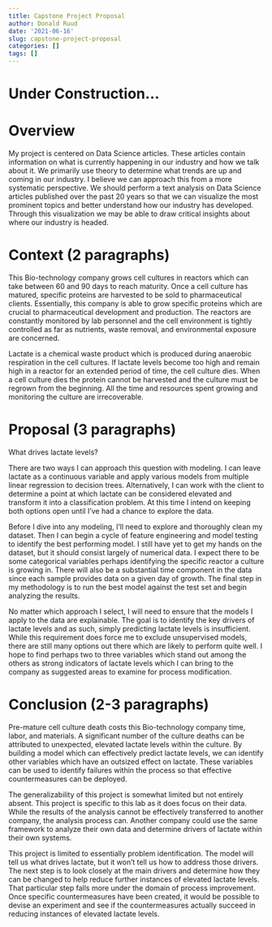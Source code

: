 ```yaml
---
title: Capstone Project Proposal
author: Donald Ruud
date: '2021-06-16'
slug: capstone-project-proposal
categories: []
tags: []
---
```


# Under Construction...


# Overview

My project is centered on Data Science articles. These articles contain information on what is currently happening in our industry and how we talk about it. We primarily use theory to determine what trends are up and coming in our industry. I believe we can approach this from a more systematic perspective. We should perform a text analysis on Data Science articles published over the past 20 years so that we can visualize the most prominent topics and better understand how our industry has developed. Through this visualization we may be able to draw critical insights about where our industry is headed.

# Context (2 paragraphs)

This Bio-technology company grows cell cultures in reactors which can take between 60 and 90 days to reach maturity. Once a cell culture has matured, specific proteins are harvested to be sold to pharmaceutical clients. Essentially, this company is able to grow specific proteins which are crucial to pharmaceutical development and production. The reactors are constantly monitored by lab personnel and the cell environment is tightly controlled as far as nutrients, waste removal, and environmental exposure are concerned.

Lactate is a chemical waste product which is produced during anaerobic respiration in the cell cultures. If lactate levels become too high and remain high in a reactor for an extended period of time, the cell culture dies. When a cell culture dies the protein cannot be harvested and the culture must be regrown from the beginning. All the time and resources spent growing and monitoring the culture are irrecoverable.

# Proposal (3 paragraphs)

What drives lactate levels?

There are two ways I can approach this question with modeling. I can leave lactate as a continuous variable and apply various models from multiple linear regression to decision trees. Alternatively, I can work with the client to determine a point at which lactate can be considered elevated and transform it into a classification problem. At this time I intend on keeping both options open until I've had a chance to explore the data.

Before I dive into any modeling, I'll need to explore and thoroughly clean my dataset. Then I can begin a cycle of feature engineering and model testing to identify the best performing model. I still have yet to get my hands on the dataset, but it should consist largely of numerical data. I expect there to be some categorical variables perhaps identifying the specific reactor a culture is growing in. There will also be a substantial time component in the data since each sample provides data on a given day of growth. The final step in my methodology is to run the best model against the test set and begin analyzing the results.

No matter which approach I select, I will need to ensure that the models I apply to the data are explainable. The goal is to identify the key drivers of lactate levels and as such, simply predicting lactate levels is insufficient. While this requirement does force me to exclude unsupervised models, there are still many options out there which are likely to perform quite well. I hope to find perhaps two to three variables which stand out among the others as strong indicators of lactate levels which I can bring to the company as suggested areas to examine for process modification.

# Conclusion (2-3 paragraphs)

Pre-mature cell culture death costs this Bio-technology company time, labor, and materials. A significant number of the culture deaths can be attributed to unexpected, elevated lactate levels within the culture. By building a model which can effectively predict lactate levels, we can identify other variables which have an outsized effect on lactate. These variables can be used to identify failures within the process so that effective countermeasures can be deployed.

The generalizability of this project is somewhat limited but not entirely absent. This project is specific to this lab as it does focus on their data. While the results of the analysis cannot be effectively transferred to another company, the analysis process can. Another company could use the same framework to analyze their own data and determine drivers of lactate within their own systems.

This project is limited to essentially problem identification. The model will tell us what drives lactate, but it won't tell us how to address those drivers. The next step is to look closely at the main drivers and determine how they can be changed to help reduce further instances of elevated lactate levels. That particular step falls more under the domain of process improvement. Once specific countermeasures have been created, it would be possible to devise an experiment and see if the countermeasures actually succeed in reducing instances of elevated lactate levels.